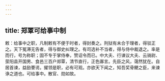 ```yaml
---
---
---
```

title: 郑覃可给事中制
---



敕：给事中之职，凡制敕有不便于时者，得封奏之。刑狱有未合于理者，得驳正之。天下冤滞无告者，得与御史纠理之。有司选补不当者，得与侍中裁退之。率是而行，号为称职；固不专于掌侍奉，赞诏令而已。中大夫、行谏议大夫、云骑尉、荥阳县开国男、食邑三百户郑覃，清节直行，正色寡言。先臣之风，蔼然犹在。自居首谏，益励謇谔。擢领是职，必有可观。亦欲天下闻之，知吾奖骨鲠之臣，来谏诤之道也。可给事中。散官、勋如故。